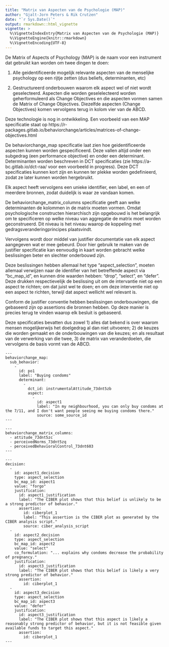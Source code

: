 ---
title: "Matrix van Aspecten van de Psychologie (MAP)"
author: "Gjalt-Jorn Peters & Rik Crutzen"
date: "`r Sys.Date()`"
output: rmarkdown::html_vignette
vignette: >
  %\VignetteIndexEntry{Matrix van Aspecten van de Psychologie (MAP)}
  %\VignetteEngine{knitr::rmarkdown}
  %\VignetteEncoding{UTF-8}
---

De Matrix of Aspects of Psychology (MAP) is de naam voor een instrument dat gebruikt kan worden om twee dingen te doen: 

1. Alle geidentificeerde mogelijk relevante aspecten van de menselijke psychology op een rijtje zetten (dus beliefs, determinanten, etc) 

2. Gestructureerd onderbouwen waarom elk aspect wel of niet wordt geselecteerd. Aspecten die worden geselelecteerd worden geherformuleerd als Change Objectives en die aspecten vormen samen de Matrix of Change Objectives. Diezelfde aspecten (Change Objectives) komen vervolgens terug in kolom vier van de ABCD. 

Deze technologie is nog in ontwikkeling. Een voorbeeld van een MAP specificatie staat op https://r-packages.gitlab.io/behaviorchange/articles/matrices-of-change-objectives.html 

De behaviorchange_map specificatie laat zien hoe geidentificeerde aspecten kunnen worden gespecificeerd. Deze vallen altijd onder een subgedrag (een performance objective) en onder een determinant. Determinanten worden beschreven in DCT specificaties (zie https://a-bc.gitlab.io/dct-raa/ voor een voorbeeld in progress). Deze DCT specificaties kunnen kort zijn en kunnen ter plekke worden gedefinieerd, zodat ze later kunnen worden hergebruikt. 

Elk aspect heeft vervolgens een unieke identifier, een label, en een of meerdere bronnen, zodat duidelijk is waar ze vandaan komen. 

De behaviorchange_matrix_columns specificatie geeft aan welke determinanten de kolommen in de matrix moeten vormen. Omdat psychologische constructen hierarchisch zijn opgebouwd is het belangrijk om te specificeren op welke niveau van aggregatie de matrix moet worden geconstrueerd. Dit niveau is het niveau waarop de koppeling met gedragsveranderingprincipes plaatsvindt. 

Vervolgens wordt door middel van justifier documentatie van elk aspect aangegeven wat er mee gebeurd. Door hier gebruik te maken van de justifier specificatie kan eenvoudig in kaart worden gebracht welke beslissingen beter en slechter onderbouwd zijn. 

Deze beslissingen hebben allemaal het type "aspect_selection", moeten allemaal verwijzen naar de identifier van het betreffende aspect via "bc_map_id", en kunnen drie waarden hebben: "drop", "select", en "defer". Deze drukken respectievelijk de beslissing uit om de intervantie niet op een aspect te richten; om dat juist wel te doen; en om deze interventie niet op een aspect te richten, terwijl dat aspect wellicht wel relevant is. 

Conform de justifier conventie hebben beslissingen onderbouwingen, die gebaseerd zijn op assertions die bronnen hebben. Op deze manier is precies terug te vinden waarop elk besluit is gebaseerd. 

Deze specificaties bevatten dus zowel 1) alles dat bekend is over waarom mensen mogelijkerwijs het doelgedrag al dan niet uitvoeren; 2) de keuzes die worden gemaakt en de onderbouwingen van die keuzes; en als resultaat van de verwerking van die twee, 3) de matrix van veranderdoelen, die vervolgens de basis vormt van de ABCD. 


```
---
behaviorchange_map:
  sub_behavior:
    -
      id: po1
      label: "Buying condoms"
      determinant:
        -
          dct_id: instrumentalAttitude_73dnt5zb
          aspect:
            -
              id: aspect1
              label: "In my neighbourhood, you can only buy condoms at the 7/11, and I don't want people seeing me buying condoms there."
              source: some_source_id
---
```

```
---
behaviorchange_matrix_columns:
  - attitude_73dnt5zc
  - perceivedNorms_73dnt5zq
  - perceivedBehavioralControl_73dnt603
---
```



```
---
decision:
  -
    id: aspect1_decision
    type: aspect_selection
    bc_map_id: aspect1
    value: "forgo"
    justification:
      id: aspect1_justification
      label: "The CIBER plot shows that this belief is unlikely to be a strong predictor of behavior."
      assertion:
        id: ciberplot_1
        label: "This assertion is the CIBER plot as generated by the CIBER analysis script."
        source: ciber_analysis_script
  -
    id: aspect2_decision
    type: aspect_selection
    bc_map_id: aspect2
    value: "select"
    co_formulation: "... explains why condoms decrease the probability of pregnancy."
    justification:
      id: aspect3_justification
      label: "The CIBER plot shows that this belief is likely a very strong predictor of behavior."
      assertion:
        id: ciberplot_1
  -
    id: aspect3_decision
    type: aspect_selection
    bc_map_id: aspect3
    value: "defer"
    justification:
      id: aspect3_justification
      label: "The CIBER plot shows that this aspect is likely a reasonably strong predictor of behavior, but it is not feasible given available funds to target this aspect."
      assertion:
        id: ciberplot_1
---
```

